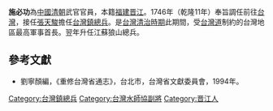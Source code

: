 '''施必功'''為[[中國|中國]][[清朝|清朝]]武官官員，本籍[[福建|福建]][[晋江|晋江]]。1746年（乾隆11年）奉旨調任前往[[台灣|台灣]]，接任[[張天駿|張天駿]]擔任[[台灣鎮|台灣鎮]][[總兵|總兵]]。是[[台灣清治時期|台灣清治時期]]此期間，受[[台灣道|台灣道]]制約的台灣地區最高軍事首長。翌年升任江蘇狼山總兵。

==參考文獻==
*劉寧顏編，《重修台灣省通志》，台北市，台灣省文獻委員會，1994年。

{{start box}}
{{s-before|[[張天駿|張天駿]]}}
{{s-title|[[台灣鎮總兵|台灣鎮總兵]]|1746年上任}}
{{s-after|[[陳汝鍵|陳汝鍵]]}}
{{end box}}
{{start box}}
{{s-before|[[林榮茂|林榮茂]]}}
{{s-title|[[台灣水師協|台灣水師協]][[副將|副將]]|1743年上任}}
{{s-after|[[林洛|林洛]]}}
{{end box}}

[[Category:台灣鎮總兵|Category:台灣鎮總兵]]
[[Category:台灣水師協副將|Category:台灣水師協副將]]
[[Category:晋江人|Category:晋江人]]